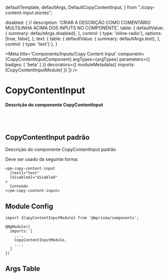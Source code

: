   defaultTemplate,
  defaultArgs,
  DefaultCopyContentInput,
} from "./copy-content-input.stories";

  disabled: {
    // description: 'CRIAR A DESCRIÇÃO COMO COMENTÁRIO MULTILINHA ACIMA DOS INPUTS NO COMPONENTE',
    table: {
      defaultValue: { summary: defaultArgs.disabled},
    },
    control: { type: 'inline-radio'}, options: [true, false],
  },
  text: {
    table: {
      defaultValue: { summary: defaultArgs.text},
    },
    control: { type: 'text'}
  },
}

<Meta
  title='Components/Inputs/Copy Content Input'
  component={CopyContentInputComponent}
  argTypes={argTypes}
  parameters={{ badges: [ 'beta' ] }}
  decorators={[
    moduleMetadata({
      imports: [CopyContentInputModule]
    })
  ]}
/>


# CopyContentInput

#### Descrição do componente CopyContentInput

<br/>
<br/>

## CopyContentInput padrão

Descrição do componente CopyContentInput padrão

Deve ser usado da seguinte forma:

```
<pm-copy-content-input
  [text]="text"
  [disabled]="disabled"
>
  Conteúdo
</pm-copy-content-input>
```

<Canvas>
  <Story name='Default' story={DefaultCopyContentInput} />
</Canvas>

## Module Config

```
import {CopyContentInputModule} from '@mprisma/components';

@NgModule({
  imports: [
    ...,
    CopyContentInputModule,
    ...,
  ]
})
```

## Args Table

<ArgsTable story='Default'/>
